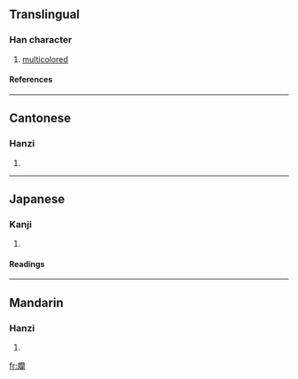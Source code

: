 {{see|斓}}

==Translingual==
===Han character===
{{Han char|rn=67|rad=文|as=17|sn=21|four=0742<sub>0</sub>|canj=卜大日弓田 (YKANW)}}
# [[multicolored]]
====References====
{{Han ref|kx=0477.220|dkj=13486|dj=0835.250|hdz=32171.090|uh=6595|ud=26005|bh=C4E3|bd=50403}}
----
==Cantonese==
===Hanzi===
{{yue-hanzi|jyut=|y=laan4}}
# {{defn|Cantonese}}
----
==Japanese==
===Kanji===
{{ja-kanji|grade=|rs=文17}}
# {{defn|Japanese}} 
====Readings====
{{ja-readings|on=[[らん]] (ran), [[れん]] (ren)|kun=[[あや]] (aya)}}
----
==Mandarin==
===Hanzi===
{{cmn-hanzi|sim=斓|pin=[[lán]] (lan2)|wg=lan<sup>2</sup>}}
# {{defn|Mandarin}}

[[fr:斕]]